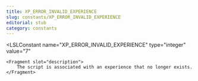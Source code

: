 ```yaml
---
title: XP_ERROR_INVALID_EXPERIENCE
slug: constants/XP_ERROR_INVALID_EXPERIENCE
editorial: stub
category: constants
---
```


<LSLConstant
	name="XP_ERROR_INVALID_EXPERIENCE"
	type="integer"
	value="7"
>
	<Fragment slot="description">
		The script is associated with an experience that no longer exists.
	</Fragment>
</LSLConstant>

